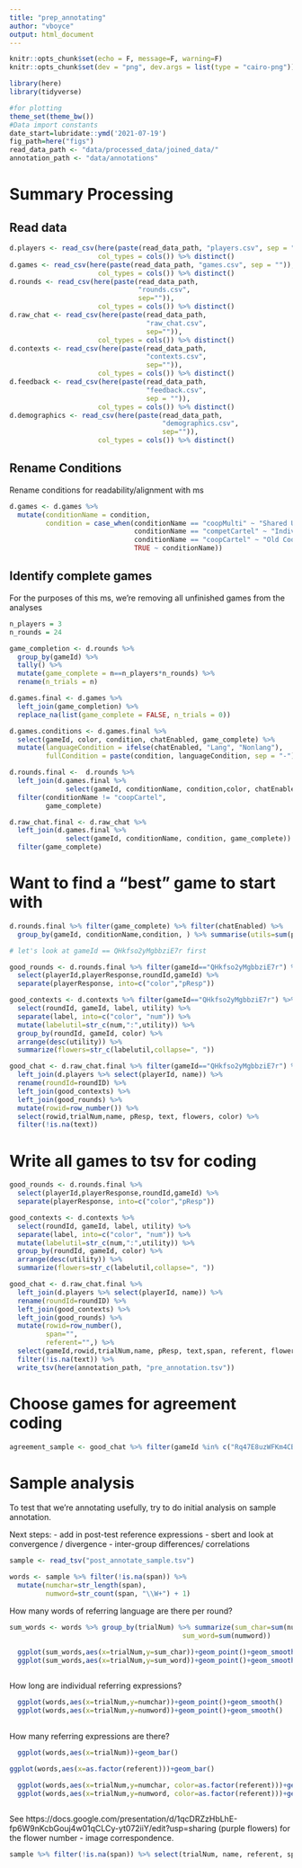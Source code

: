```yaml
---
title: "prep_annotating"
author: "vboyce"
output: html_document
---
```


```r
knitr::opts_chunk$set(echo = F, message=F, warning=F)
knitr::opts_chunk$set(dev = "png", dev.args = list(type = "cairo-png"))

library(here)
library(tidyverse)

#for plotting
theme_set(theme_bw())
#Data import constants
date_start=lubridate::ymd('2021-07-19')
fig_path=here("figs")
read_data_path <- "data/processed_data/joined_data/"
annotation_path <- "data/annotations"
```
# Summary Processing
## Read data

```r
d.players <- read_csv(here(paste(read_data_path, "players.csv", sep = "")),
                      col_types = cols()) %>% distinct()
d.games <- read_csv(here(paste(read_data_path, "games.csv", sep = "")),
                      col_types = cols()) %>% distinct()
d.rounds <- read_csv(here(paste(read_data_path, 
                                "rounds.csv", 
                                sep="")),
                      col_types = cols()) %>% distinct() 
d.raw_chat <- read_csv(here(paste(read_data_path, 
                                  "raw_chat.csv", 
                                  sep="")),
                      col_types = cols()) %>% distinct()
d.contexts <- read_csv(here(paste(read_data_path, 
                                  "contexts.csv", 
                                  sep="")),
                      col_types = cols()) %>% distinct()
d.feedback <- read_csv(here(paste(read_data_path, 
                                  "feedback.csv", 
                                  sep = "")),
                      col_types = cols()) %>% distinct()
d.demographics <- read_csv(here(paste(read_data_path,
                                      "demographics.csv", 
                                      sep="")),
                      col_types = cols()) %>% distinct()
```

## Rename Conditions
Rename conditions for readability/alignment with ms
```r
d.games <- d.games %>% 
  mutate(conditionName = condition, 
         condition = case_when(conditionName == "coopMulti" ~ "Shared Utilities",
                               conditionName == "competCartel" ~ "Individual Utilities",
                               conditionName == "coopCartel" ~ "Old Cooperative",
                               TRUE ~ conditionName))
```

## Identify complete games

For the purposes of this ms, we're removing all unfinished games from the analyses 
```r
n_players = 3
n_rounds = 24

game_completion <- d.rounds %>% 
  group_by(gameId) %>% 
  tally() %>% 
  mutate(game_complete = n==n_players*n_rounds) %>%
  rename(n_trials = n)

d.games.final <- d.games %>% 
  left_join(game_completion) %>% 
  replace_na(list(game_complete = FALSE, n_trials = 0))

d.games.conditions <- d.games.final %>% 
  select(gameId, color, condition, chatEnabled, game_complete) %>% 
  mutate(languageCondition = ifelse(chatEnabled, "Lang", "Nonlang"),
         fullCondition = paste(condition, languageCondition, sep = "-"))

d.rounds.final <-  d.rounds %>% 
  left_join(d.games.final %>% 
              select(gameId, conditionName, condition,color, chatEnabled, game_complete)) %>% 
  filter(conditionName != "coopCartel",
         game_complete)

d.raw_chat.final <- d.raw_chat %>% 
  left_join(d.games.final %>% 
              select(gameId, conditionName, condition, game_complete)) %>%
  filter(game_complete)

```

# Want to find a "best" game to start with

```r
d.rounds.final %>% filter(game_complete) %>% filter(chatEnabled) %>% 
  group_by(gameId, conditionName,condition, ) %>% summarise(utils=sum(playerUtility)) %>% arrange(desc(utils))

# let's look at gameId == QHkfso2yMgbbziE7r first
```

```r


good_rounds <- d.rounds.final %>% filter(gameId=="QHkfso2yMgbbziE7r") %>% 
  select(playerId,playerResponse,roundId,gameId) %>% 
  separate(playerResponse, into=c("color","pResp"))

good_contexts <- d.contexts %>% filter(gameId=="QHkfso2yMgbbziE7r") %>% 
  select(roundId, gameId, label, utility) %>% 
  separate(label, into=c("color", "num")) %>% 
  mutate(labelutil=str_c(num,":",utility)) %>% 
  group_by(roundId, gameId, color) %>% 
  arrange(desc(utility)) %>% 
  summarize(flowers=str_c(labelutil,collapse=", "))

good_chat <- d.raw_chat.final %>% filter(gameId=="QHkfso2yMgbbziE7r") %>% 
  left_join(d.players %>% select(playerId, name)) %>% 
  rename(roundId=roundID) %>% 
  left_join(good_contexts) %>% 
  left_join(good_rounds) %>% 
  mutate(rowid=row_number()) %>% 
  select(rowid,trialNum,name, pResp, text, flowers, color) %>% 
  filter(!is.na(text)) 

```
# Write all games to tsv for coding
```r


good_rounds <- d.rounds.final %>% 
  select(playerId,playerResponse,roundId,gameId) %>% 
  separate(playerResponse, into=c("color","pResp"))

good_contexts <- d.contexts %>% 
  select(roundId, gameId, label, utility) %>% 
  separate(label, into=c("color", "num")) %>% 
  mutate(labelutil=str_c(num,":",utility)) %>% 
  group_by(roundId, gameId, color) %>% 
  arrange(desc(utility)) %>% 
  summarize(flowers=str_c(labelutil,collapse=", "))

good_chat <- d.raw_chat.final %>% 
  left_join(d.players %>% select(playerId, name)) %>% 
  rename(roundId=roundID) %>% 
  left_join(good_contexts) %>% 
  left_join(good_rounds) %>% 
  mutate(rowid=row_number(),
         span="",
         referent="",) %>% 
  select(gameId,rowid,trialNum,name, pResp, text,span, referent, flowers, color) %>% 
  filter(!is.na(text)) %>% 
  write_tsv(here(annotation_path, "pre_annotation.tsv"))

```
# Choose games for agreement coding

```r
agreement_sample <- good_chat %>% filter(gameId %in% c("Rq47E8uzWFKm4CBPJ","Etbyk29DvPTqmSJM7")) %>% write_tsv(here(annotation_path, "pre_agreement.tsv"))
```

# Sample analysis

To test that we're annotating usefully, try to do initial analysis on sample annotation.

Next steps:
- add in post-test reference expressions
- sbert and look at convergence / divergence
- inter-group differences/ correlations

```r
sample <- read_tsv("post_annotate_sample.tsv")

words <- sample %>% filter(!is.na(span)) %>% 
  mutate(numchar=str_length(span),
         numword=str_count(span, "\\W+") + 1)
```

How many words of referring language are there per round?

```r

sum_words <- words %>% group_by(trialNum) %>% summarize(sum_char=sum(numchar),
                                           sum_word=sum(numword)) 

  ggplot(sum_words,aes(x=trialNum,y=sum_char))+geom_point()+geom_smooth()
  ggplot(sum_words,aes(x=trialNum,y=sum_word))+geom_point()+geom_smooth()
  
```

How long are individual referring expressions?

```r


  ggplot(words,aes(x=trialNum,y=numchar))+geom_point()+geom_smooth()
  ggplot(words,aes(x=trialNum,y=numword))+geom_point()+geom_smooth()
  
```

How many referring expressions are there?
```r
  ggplot(words,aes(x=trialNum))+geom_bar()

ggplot(words,aes(x=as.factor(referent)))+geom_bar()
```

```r


  ggplot(words,aes(x=trialNum,y=numchar, color=as.factor(referent)))+geom_point()+geom_smooth(method="lm",se=F)
  ggplot(words,aes(x=trialNum,y=numword, color=as.factor(referent)))+geom_point()+geom_smooth(method="lm", se=F)
  
```
See https://docs.google.com/presentation/d/1qcDRZzHbLhE-fp6W9nKcbGouj4w01qCLCy-yt072iiY/edit?usp=sharing (purple flowers) for the flower number - image correspondence. 

```r

sample %>% filter(!is.na(span)) %>% select(trialNum, name, referent, span) %>% arrange(referent) %>% knitr::kable(align="l")
```
